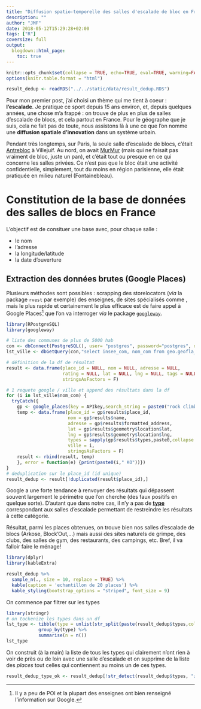 ```yaml
---
title: "Diffusion spatio-temporelle des salles d'escalade de bloc en France"
description: ""
author: "JMF"
date: 2018-05-12T15:29:28+02:00
tags: ["R"]
coversize: full
output: 
  blogdown::html_page:
    toc: true
---
```


```r
knitr::opts_chunk$set(collapse = TRUE, echo=TRUE, eval=TRUE, warning=FALSE, message=FALSE, comment="  ")
options(knitr.table.format = "html")

result_dedup <- readRDS("../../static/data/result_dedup.RDS")

```





Pour mon premier post, j'ai choisi un thème qui me tient à coeur : **l'escalade**.
Je pratique ce sport depuis 15 ans environ, et, depuis quelques années, une chose m'a frappé : on trouve de plus en plus de salles d'escalade de blocs, et cela partout en France. Pour le géographe que je suis, cela ne fait pas de toute, nous assistons là à une ce que l'on nomme une **diffusion spatiale d'innovation** dans un système urbain.

Pendant très longtemps, sur Paris, la seule salle d'escalade de blocs, c'était [Antrebloc](http://www.antrebloc.com/) à Villejuif. Au nord, on avait [MurMur](https://www.murmur.fr/) (mais qui ne faisait pas vraiment de bloc, juste un pan), et c'était tout ou presque en ce qui concerne les salles privées. Ce n'est pas que le bloc était une activité confidentielle, simplement, tout du moins en région parisienne, elle était pratiquée en milieu naturel (Fontainebleau).

# Constitution de la base de données des salles de blocs en France

L'objectif est de consituer une base avec, pour chaque salle :

* le nom
* l'adresse
* la longitude/latitude
* la date d'ouverture  

## Extraction des données brutes (Google Places)

Plusieurs méthodes sont possibles : scrapping des storelocators (*via* la package `rvest` par exemple) des enseignes, de sites spécialisés comme , mais le plus rapide et certainement le plus efficace est de faire appel à Google Places[^1] que l'on va interroger *via* le package [`googleway`](https://cran.r-project.org/web/packages/googleway/index.html).

[^1]: Il y a peu de POI et la plupart des enseignes ont bien renseigné l'information sur Google.

```r
library(RPostgreSQL)
library(googleway)

# liste des communes de plus de 5000 hab
con <- dbConnect(PostgreSQL(), user= "postgres", password="postgres", dbname="am", host = "localhost",  port=5432)
lst_ville <- dbGetQuery(con,"select insee_com, nom_com from geo.geofla_commune_2015 where population > 5000;")

# définition de la df de résultat
result <- data.frame(place_id = NULL, nom = NULL, adresse = NULL,
                     rating = NULL, lat = NULL, lng = NULL, tags = NULL, ville = NULL,
                     stringsAsFactors = F)

# 1 requete google / ville et append des résultats dans la df
for (i in lst_ville$nom_com) {
  tryCatch({
    gp <- google_places(key = APIkey,search_string = paste0("rock climbing ", i))
    temp <- data.frame(place_id = gp$results$place_id,
                       nom = gp$results$name,
                       adresse = gp$results$formatted_address,
                       lat = gp$results$geometry$location$lat,
                       lng = gp$results$geometry$location$lng,
                       types = sapply(gp$results$types,paste0,collapse = " "),
                       ville = i,
                       stringsAsFactors = F)
    result <- rbind(result, temp)
    }, error = function(e) {print(paste0(i," KO"))})
}
# deduplication sur le place_id (id unique)
result_dedup <- result[!duplicated(result$place_id),]
```


Google a une forte tendance à renvoyer des résultats qui dépassent souvent largement le périmètre que l'on cherche (des faux positifs en quelque sorte). D'autant que dans notre cas, il n'y a pas de [**type**](https://developers.google.com/places/web-service/supported_types)  correspondant aux salles d'escalade permettant de restreindre les résultats à cette catégorie.

Résultat, parmi les  places obtenues, on trouve bien nos salles d'escalade de blocs (Arkose, Block'Out,...) mais aussi des sites naturels de grimpe, des clubs, des salles de gym, des restaurants, des campings, etc. Bref, il va falloir faire le ménage!

```r
library(dplyr)
library(kableExtra)

result_dedup %>% 
  sample_n(., size = 10, replace = TRUE) %>%
  kable(caption = 'echantillon de 20 places') %>%
  kable_styling(bootstrap_options = "striped", font_size = 9)

```

On commence par filtrer sur les types
```r
library(stringr)
# on tockenize les types dans un df
lst_type <- tibble(type = unlist(str_split(paste(result_dedup$types,collapse=" ")," "))) %>% 
            group_by(type) %>%
            summarise(n = n())
lst_type  
```


On construit (à la main) la liste de tous les types qui clairement n'ont rien à voir de près ou de loin avec une salle d'escalade et on supprime de la liste des *places* tout celles qui contiennent au moins un de ces types.

```r

result_dedup_type_ok <- result_dedup[!str_detect(result_dedup$types, "zoo|university|travel_agency|transit_station|train_station|supermarket|stadium|shoe_store|school|rv_park|real_estate_agency|premise|political|place_of_worship|physiotherapist|parking|park|night_club|natural_feature|museum|movie_theater|meal_takeaway|meal_delivery|lodging|locality|local_government_office|insurance_agency|hospital|home_goods_store|hair_care|grocery_or_supermarket|general_contractor|gas_station|furniture_store|funeral_home|florist|finance|electronics_store|doctor|clothing_store|city_hall|church|cemetery|casino|car_repair|car_rental|car_dealer|campground|bowling_alley|bicycle_store|beauty_salon|bank|bakery|art_gallery|amusement_park|airport|accounting"),]

```



